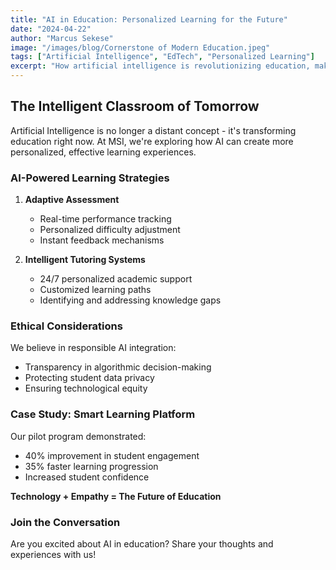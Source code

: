 ---
title: "AI in Education: Personalized Learning for the Future"
date: "2024-04-22"
author: "Marcus Sekese"
image: "/images/blog/Cornerstone of Modern Education.jpeg"
tags: ["Artificial Intelligence", "EdTech", "Personalized Learning"]
excerpt: "How artificial intelligence is revolutionizing education, making learning more adaptive, engaging, and tailored to individual student needs."
---

## The Intelligent Classroom of Tomorrow

Artificial Intelligence is no longer a distant concept - it's transforming education right now. At MSI, we're exploring how AI can create more personalized, effective learning experiences.

### AI-Powered Learning Strategies

1. **Adaptive Assessment**
   - Real-time performance tracking
   - Personalized difficulty adjustment
   - Instant feedback mechanisms

2. **Intelligent Tutoring Systems**
   - 24/7 personalized academic support
   - Customized learning paths
   - Identifying and addressing knowledge gaps

### Ethical Considerations

We believe in responsible AI integration:
- Transparency in algorithmic decision-making
- Protecting student data privacy
- Ensuring technological equity

### Case Study: Smart Learning Platform

Our pilot program demonstrated:
- 40% improvement in student engagement
- 35% faster learning progression
- Increased student confidence

**Technology + Empathy = The Future of Education**

### Join the Conversation

Are you excited about AI in education? Share your thoughts and experiences with us!
